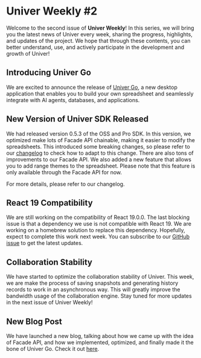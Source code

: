 # Univer Weekly #2

Welcome to the second issue of **Univer Weekly**! In this series, we will bring you the latest news of Univer every week, sharing the progress, highlights, and updates of the project. We hope that through these contents, you can better understand, use, and actively participate in the development and growth of Univer!

## Introducing Univer Go

We are excited to announce the release of [Univer Go](https://go.univer.ai), a new desktop application that enables you to build your own spreadsheet and seamlessly integrate with AI agents, databases, and applications.

## New Version of Univer SDK Released

We had released version 0.5.3 of the OSS and Pro SDK. In this version, we optimized make lots of Facade API chainable, making it easier to modify the spreadsheets. This introduced some breaking changes, so please refer to our [changelog](https://www.univer.ai/en-US/changelog) to check how to adapt to this change. There are also tons of improvements to our Facade API. We also added a new feature that allows you to add range themes to the spreadsheet. Please note that this feature is only available through the Facade API for now.

For more details, please refer to our changelog.

## React 19 Compatibility

We are still working on the compatibility of React 19.0.0. The last blocking issue is that a dependency we use is not compatible with React 19. We are working on a homebrew solution to replace this dependency. Hopefully, expect to complete this work next week. You can subscribe to our [GitHub issue](https://github.com/dream-num/univer/pull/4247) to get the latest updates.

## Collaboration Stability

We have started to optimize the collaboration stability of Univer. This week, we are make the process of saving snapshots and generating history records to work in an asynchronous way. This will greatly improve the bandwidth usage of the collaboration engine. Stay tuned for more updates in the next issue of Univer Weekly!

## New Blog Post

We have launched a new blog, talking about how we came up with the idea of Facade API, and how we implemented, optimized, and finally made it the bone of Univer Go. Check it out [here](/en-US/blog/facade).
